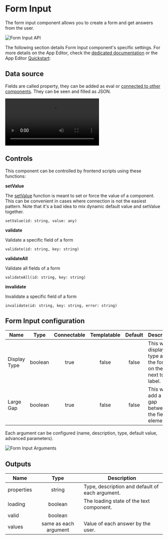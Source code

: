 

# Form Input

The form input component allows you to create a form and get answers from the user.

![Form Input API](../../assets/apps/4_app_component_library/form_input.png.webp)

The following section details Form Input component's specific settings. For more details on the App Editor, check the [dedicated documentation](../0_app_editor/index.mdx) or the App Editor [Quickstart](../../getting_started/7_apps_quickstart/index.mdx):

<div class="grid grid-cols-2 gap-6 mb-4">
    <DocCard
        color="orange"
        title="App Editor Documentation"
        description="The app editor is a low-code builder to create custom User Interfaces with a mix of drag-and-drop and code."
        href="/docs/apps/app_editor"
    />
    <DocCard
        color="orange"
        title="Apps Quickstart"
        description="Learn how to build your first app in a matter of minutes."
        href="/docs/getting_started/apps_quickstart"
    />
</div>

## Data source

Fields are called property, they can be added as eval or [connected to other components](../2_connecting_components/index.mdx). They can be seen and filled as JSON.

<video
    className="border-2 rounded-xl object-cover w-full h-full dark:border-gray-800"
    controls
    src="/videos/arguments_form.mp4"
/>

## Controls

This component can be controlled by frontend scripts using these functions:

**setValue**

The [setValue](../3_app-runnable-panel.mdx#setvalue) function is meant to set or force the value of a component. This can be convenient in cases where connection is not the easiest pattern. Note that it's a bad idea to mix dynamic default value and setValue together.

`setValue(id: string, value: any)`

**validate**

Validate a specific field of a form

`validate(id: string, key: string)`

**validateAll**

Validate all fields of a form

`validateAll(id: string, key: string)`

**invalidate**

Invalidate a specific field of a form

`invalidate(id: string, key: string, error: string)`

<div class="grid grid-cols-2 gap-6 mb-4">
	<DocCard
		color="orange"
		title="Runnable Editor"
		description="Learn how to create and configure runnables."
		href="/docs/apps/app-runnable-panel"
	/>
</div>

## Form Input configuration

| Name         |  Type   | Connectable | Templatable | Default | Description                                                                  |
| ------------ | :-----: | :---------: | :---------: | :-----: | ---------------------------------------------------------------------------- |
| Display Type | boolean |    true    |    false    |  false  | This will display the type and/or the format on the field next to the label. |
| Large Gap    | boolean |    true    |    false    |  false  | This will add a large gap between the field elements.                        |

Each argument can be configured (name, description, type, default value, advanced parameters).

![Form Input Arguments](../../assets/apps/4_app_component_library/form_input_argument.png.webp)

## Outputs

| Name       |         Type          | Description                                     |
| ---------- | :-------------------: | ----------------------------------------------- |
| properties |        string         | Type, description and default of each argument. |
| loading    |        boolean        | The loading state of the text component.        |
| valid      |        boolean        |                                                 |
| values     | same as each argument | Value of each answer by the user.               |
